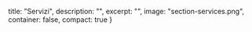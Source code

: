   title: "Servizi",
  description: "",
  excerpt: "",
  image: "section-services.png",
  container: false,
  compact: true
}

<services />